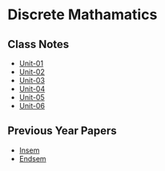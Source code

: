 # Discrete Mathamatics

## Class Notes

- [Unit-01](https://drive.google.com/drive/u/0/folders/1WD8k6K6aturCGE06THZa579SzNCfn3cd)
- [Unit-02](https://drive.google.com/drive/u/0/folders/1WJ7OFRHzJTo5g1ykjHP8NW-8ceRcyC3W)
- [Unit-03](https://drive.google.com/drive/u/0/folders/1qXoDUWcybiPlup3bz9v566mLLo1FPGxW)
- [Unit-04](https://drive.google.com/drive/u/0/folders/1nIXdriDDBS0gYuaFPd5Z75jH4gPnAu-M)
- [Unit-05](https://drive.google.com/drive/u/0/folders/1AIfqiF-Oe7VaPp-BfQToN6Pl6XeKe0i-)
- [Unit-06](https://drive.google.com/drive/u/0/folders/1fZzc1av_AfdD_c97qKAMP9-DlnZALkvJ)

## Previous Year Papers

- [Insem](https://drive.google.com/drive/folders/1Rm9cYC4-roXYqqkwtsd5Wqex2ToRlsm1)
- [Endsem](https://drive.google.com/drive/folders/1RYEzA6mKz6YOOq8RkFwipzshv7DYr6JZ)
